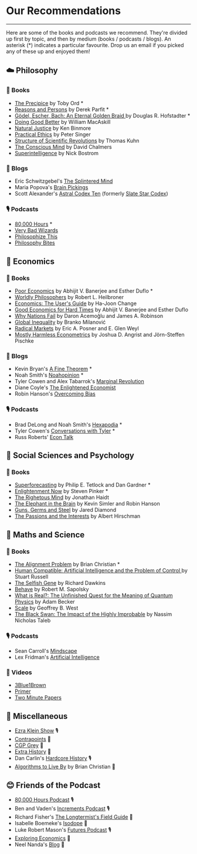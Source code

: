 

  <Layout>
    <SEO title="👍 Recommendations" />
    <h1>Our Recommendations</h1>
    <hr className="line" />
    <div className="recommendations">
Here are some of the books and podcasts we recommend. They're divided up first by topic, and then by medium (books / podcasts / blogs). An asterisk (*) indicates a particular favourite. Drop us an email if you picked any of these up and enjoyed them!

## ☁️ Philosophy
### 📖 Books
- [The Precipice](https://www.goodreads.com/book/show/50485582-the-precipice) by Toby Ord *
- [Reasons and Persons](https://www.goodreads.com/book/show/327051.Reasons_and_Persons) by Derek Parfit *
- [Gödel, Escher, Bach: An Eternal Golden Braid ](https://www.goodreads.com/book/show/24113.G_del_Escher_Bach) by Douglas R. Hofstadter *
- [Doing Good Better](https://www.goodreads.com/book/show/23398748-doing-good-better) by William MacAskill
- [Natural Justice](https://www.goodreads.com/book/show/1705582.Natural_Justice) by Ken Binmore
- [Practical Ethics](https://www.goodreads.com/book/show/29378.Practical_Ethics) by Peter Singer
- [Structure of Scientific Revolutions](https://www.goodreads.com/book/show/61539.The_Structure_of_Scientific_Revolutions) by Thomas Kuhn
- [The Conscious Mind](https://www.goodreads.com/book/show/144960.The_Conscious_Mind) by David Chalmers
- [Superintelligence](https://www.goodreads.com/book/show/20527133-superintelligence) by Nick Bostrom
### 📝 Blogs
- Eric Schwitzgebel's [The Splintered Mind](http://schwitzsplinters.blogspot.com/)
- Maria Popova's [Brain Pickings](https://www.brainpickings.org/)
- Scott Alexander's [Astral Codex Ten](https://astralcodexten.substack.com/) (formerly [Slate Star Codex](https://slatestarcodex.com/))
### 🎙 Podcasts
- [80,000 Hours](https://80000hours.org/) *
- [Very Bad Wizards](https://verybadwizards.fireside.fm/)
- [Philosophize This](http://philosophizethis.org/)
- [Philosophy Bites](https://philosophybites.com/)

## 💸 Economics
### 📖 Books
- [Poor Economics](https://www.goodreads.com/book/show/10245602-poor-economics) by Abhijit V. Banerjee and Esther Duflo *
- [Worldly Philosophers](https://www.goodreads.com/book/show/82120.The_Worldly_Philosophers) by Robert L. Heilbroner
- [Economics: The User's Guide](https://www.goodreads.com/book/show/20702125-economics) by Ha-Joon Change
- [Good Economics for Hard Times](https://www.goodreads.com/book/show/51014619-good-economics-for-hard-times) by Abhijit V. Banerjee and Esther Duflo
- [Why Nations Fail](https://www.goodreads.com/book/show/12158480-why-nations-fail) by  Daron Acemoğlu and James A. Robinson
- [Global Inequality](https://www.goodreads.com/book/show/27311800-global-inequality?from_search=true&from_srp=true&qid=0kGMw3L7ng&rank=2) by Branko Milanović
- [Radical Markets](https://www.goodreads.com/book/show/36515770-radical-markets) by Eric A. Posner and E. Glen Weyl
- [Mostly Harmless Econometrics](https://www.goodreads.com/book/show/3388277-mostly-harmless-econometrics)  by Joshua D. Angrist and Jörn-Steffen Pischke
### 📝 Blogs
- Kevin Bryan's [A Fine Theorem](https://afinetheorem.wordpress.com/) *
- Noah Smith's [Noahopinion](https://noahpinion.substack.com/) *
- Tyler Cowen and Alex Tabarrok's [Marginal Revolution](https://marginalrevolution.com/)
- Diane Coyle's [The Enlightened Economist](http://www.enlightenmenteconomics.com/blog/)
- Robin Hanson's [Overcoming Bias](http://www.overcomingbias.com/)
### 🎙 Podcasts
- Brad DeLong and Noah Smith's [Hexapodia](https://podcasts.apple.com/us/podcast/hexapodia-is-the-key-insight-by-noah-smith-brad-delong/id1552990332) *
- Tyler Cowen's [Conversations with Tyler](https://conversationswithtyler.com/) *
- Russ Roberts' [Econ Talk](https://www.econtalk.org/)

## 🧠 Social Sciences and Psychology
### 📖 Books
- [Superforecasting](https://www.goodreads.com/book/show/23995360-superforecasting) by  Philip E. Tetlock and Dan Gardner *
- [Enlightenment Now](https://www.goodreads.com/book/show/35696171-enlightenment-now) by Steven Pinker *
- [The Righetous Mind](https://www.goodreads.com/book/show/11324722-the-righteous-mind) by Jonathan Haidt
- [The Elephant in the Brain](https://www.goodreads.com/book/show/28820444-the-elephant-in-the-brain) by Kevin Simler and Robin Hanson
- [Guns, Germs and Steel](https://www.goodreads.com/book/show/1842.Guns_Germs_and_Steel) by Jared Diamond
- [The Passions and the Interests](https://www.goodreads.com/book/show/350549.The_Passions_and_the_Interests) by Albert Hirschman

## 🧪 Maths and Science
### 📖 Books
- [The Alignment Problem](https://brianchristian.org/the-alignment-problem/) by Brian Christian *
- [Human Compatible: Artificial Intelligence and the Problem of Control ](https://www.goodreads.com/book/show/44767248-human-compatible) by Stuart Russell
- [The Selfish Gene](https://www.goodreads.com/book/show/61535.The_Selfish_Gene) by Richard Dawkins
- [Behave](https://www.goodreads.com/book/show/31170723-behave) by Robert M. Sapolsky
- [What is Real?: The Unfinished Quest for the Meaning of Quantum Physics](https://www.goodreads.com/book/show/35604796-what-is-real) by Adam Becker
- [Scale](https://www.goodreads.com/book/show/31670196-scale) by Geoffrey B. West
- [The Black Swan: The Impact of the Highly Improbable](https://www.goodreads.com/book/show/242472.The_Black_Swan) by Nassim Nicholas Taleb
### 🎙 Podcasts
- Sean Carroll's [Mindscape](https://www.preposterousuniverse.com/podcast/)
- Lex Fridman's [Artificial Intelligence](https://lexfridman.com/ai/)
### 🎥 Videos
- [3Blue1Brown](https://www.youtube.com/channel/UCYO_jab_esuFRV4b17AJtAw)
- [Primer](https://www.youtube.com/channel/UCKzJFdi57J53Vr_BkTfN3uQ)
- [Two Minute Papers](https://www.youtube.com/channel/UCbfYPyITQ-7l4upoX8nvctg)

## 👾 Miscellaneous
- [Ezra Klein Show](https://www.nytimes.com/column/ezra-klein-podcast) 🎙
- [Contrapoints]( https://www.youtube.com/channel/UCNvsIonJdJ5E4EXMa65VYpA) 🎥
- [CGP Grey](https://www.youtube.com/user/CGPGrey) 🎥
- [Extra History]( https://www.youtube.com/extracredits/) 🎥
- Dan Carlin's [Hardcore History](https://www.dancarlin.com/hardcore-history-series/) 🎙
- [Algorithms to Live By](https://www.goodreads.com/book/show/25666050-algorithms-to-live-by) by Brian Christian 📖

## 😊 Friends of the Podcast
- [80,000 Hours Podcast](https://80000hours.org/podcast/) 🎙
- Ben and Vaden's [Increments Podcast](https://www.incrementspodcast.com/) 🎙
- Richard Fisher's [The Longtermist's Field Guide](https://longtermist.substack.com/) 📝
- Isabelle Boemeke's [Isodope](http://www.isodope.com/) 📝
- Luke Robert Mason's [Futures Podcast](https://futurespodcast.net/) 🎙
- [Exploring Economics](https://www.exploring-economics.org/) 📝
- Neel Nanda's [Blog](https://www.neelnanda.io/) 📝

</div>
</Layout>

